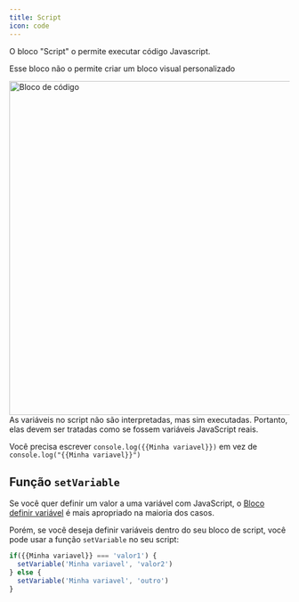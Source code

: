 ```yaml
---
title: Script
icon: code
---
```


O bloco "Script" o permite executar código Javascript.

<Info>Esse bloco não o permite criar um bloco visual personalizado</Info>

<Frame>
  <img src="/images/admin/automation/blocks/logic/script.png" width="600" alt="Bloco de código" />
</Frame>

<Info>
As variáveis no script não são interpretadas, mas sim executadas. Portanto, elas devem ser tratadas como se fossem variáveis JavaScript reais.

Você precisa escrever `console.log({{Minha variavel}})` em vez de  `console.log("{{Minha variavel}}")`

</Info>

## Função `setVariable`

Se você quer definir um valor a uma variável com JavaScript, o [Bloco definir variável](./set-variable) é mais apropriado na maioria dos casos.

Porém, se você deseja definir variáveis dentro do seu bloco de script, você pode usar a função `setVariable` no seu script:

```js
if({{Minha variavel}} === 'valor1') {
  setVariable('Minha variavel', 'valor2')
} else {
  setVariable('Minha variavel', 'outro')
}
```

